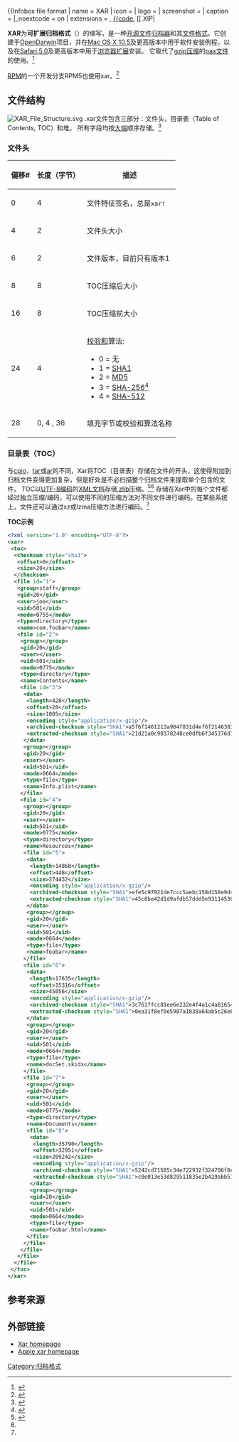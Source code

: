 
{{Infobox file format
| name                   = XAR
| icon                   = 
| logo                   = 
| screenshot             = 
| caption                = 
|_noextcode = on
| extensions = {{code|.xar}}, [[安裝程序_(macOS)|{{code]], [[.XIP|{{code]]<ref name="x-xar" />
| mime                   = application/x-xar<ref name="x-xar">{{cite web|url=https://reposcope.com/mimetype/application/x-xar|language=en|title=application/x-xar|accessdate=2019-03-19|archive-date=2019-03-27|archive-url=https://web.archive.org/web/20190327090443/https://reposcope.com/mimetype/application/x-xar}}</ref>
| type code              = 
| uniform type           = com.apple.xar-archive
| magic                  = xar!
| owner                  = 
| released               = <!-- {{Start date|YYYY|mm|dd}} -->
| latest release version = 1.6.1
| latest release date    = {{Start date and age|2012|09|17}}
| genre                  = [[归档文件|归档文件]]
| container for          = 
| contained by           = 
| extended from          = [[XML|XML]], [[gzip|gzip]]
| extended to            = 
| standard               = 
| free                   = 
| url                    = {{URL|https://mackyle.github.io/xar/}} {{URL|https://github.com/mackyle/xar}}
}}

'''XAR'''为'''可扩展归档格式'''（{{lang-en|''e'''X'''tensible '''AR'''chive format''}}）的缩写，是一种[[开源|开源]][[文件归档器|文件归档器]]和其[[檔案格式|文件格式]]。它创建于[[OpenDarwin|OpenDarwin]]项目，并在[[Mac_OS_X_10.5|Mac OS X 10.5]]及更高版本中用于软件安装例程，以及在[[Safari|Safari 5.0]]及更高版本中用于[[浏览器扩展|浏览器扩展]]安装。 它取代了[[Gzip|gzip压缩]]的[[pax文件|pax文件]]的使用。<ref name="xarLeopard">{{Cite web|url=http://www.nabble.com/xar-in-Mac-OS-X-t2081148.html|archiveurl=https://web.archive.org/web/20070207045420/http://www.nabble.com/xar-in-Mac-OS-X-t2081148.html|deadurl=yes|title=Nabble – xar in Mac OS X|archivedate=2007年2月7日|accessdate=2020年9月21日}}</ref>

[[RPM套件管理員|RPM]]的一个开发分支RPM5也使用xar。<ref name="xarRPM">{{Cite web|url=http://rpm5.org/roadmap.php|title=rpm package manager|website=rpm5.org|accessdate=2020-09-21|archive-date=2011-12-04|archive-url=https://web.archive.org/web/20111204224249/http://rpm5.org/roadmap.php|dead-url=no}}</ref>

== 文件结构 ==
[[File:XAR_File_Structure.svg|thumb]]
.xar文件包含三部分：文件头，目录表（Table of Contents, TOC）和堆。 所有字段均按[[大端序|大端]]顺序存储。<ref name="project wiki">{{Cite web|url=https://github.com/mackyle/xar|title=mackyle/xar|website=GitHub|access-date=2020-09-21|archive-date=2021-05-06|archive-url=https://web.archive.org/web/20210506132946/https://github.com/mackyle/xar}}</ref>
=== 文件头 ===
{| class="wikitable"
! 偏移#
! 长度（字节）
! 描述
|-
| 0
| 4
| 文件特征签名，总是<code>xar!</code>
|-
| 4
| 2
| 文件头大小
|-
| 6
| 2
| 文件版本，目前只有版本1
|-
|8
|8
|TOC压缩后大小
|-
|16
|8
|TOC压缩前大小
|-
|24
|4
|[[校验和|校验和]]算法:{{plainlist}}
* 0 = 无
* 1 = [[SHA1|SHA1]]
* 2 = [[MD5|MD5]]
* 3 = [[SHA-256|SHA-256]]<ref name="xar-man1">{{cite web|url=https://www.unix.com/man-page/mojave/1/xar|title=xar - eXtensible ARchiver mojave man page|accessdate=2019-03-26|last1=Braun|first1=Rob|last2=Fuller|first2=Landon|last3=Leimbach|first3=David|last4=Van Vechten|first4=Kevin|date=2015-06-04}}</ref>
* 4 = [[SHA-512|SHA-512]]
{{endplainlist}}
|-
|28
|0, 4 , 36
|填充字节或校验和算法名称
|}

=== 目录表（TOC） ===
与[[cpio|cpio]]，[[tar|tar]]或[[Ar_(Unix)|ar]]的不同，Xar将TOC（目录表）存储在文件的开头，这使得附加到归档文件变得更加复杂，但是好处是不必扫描整个归档文件来提取单个包含的文件。 TOC以[[UTF-8|UTF-8编码]]的[[XML|XML文档]]存储,[[zlib|zlib]]压缩。<ref>{{Cite web|url=https://code.google.com/archive/p/xar/wikis/xarformat.wiki|title=Google Code Archive - Long-term storage for Google Code Project Hosting.|website=code.google.com|access-date=2020-09-21|archive-date=2021-10-29|archive-url=https://web.archive.org/web/20211029012921/https://code.google.com/archive/p/xar/wikis/xarformat.wiki}}</ref><ref name="project wiki"/> 存储在Xar中的每个文件都经过独立压缩/编码，可以使用不同的压缩方法对不同文件进行编码。在某些系统上，文件还可以通过xz或lzma压缩方法进行编码。<ref name="xar-man1" />

'''TOC示例'''
<syntaxhighlight lang="xml">
<?xml version="1.0" encoding="UTF-8"?>
<xar>
 <toc>
  <checksum style="sha1">
   <offset>0</offset>
   <size>20</size>
  </checksum>
  <file id="1">
   <group>staff</group>
   <gid>20</gid>
   <user>joe</user>
   <uid>501</uid>
   <mode>0755</mode>
   <type>directory</type>
   <name>com.foobar</name>
   <file id="2">
    <group></group>
    <gid>20</gid>
    <user></user>
    <uid>501</uid>
    <mode>0775</mode>
    <type>directory</type>
    <name>Contents</name>
    <file id="3">
     <data>
      <length>428</length>
      <offset>20</offset>
      <size>1005</size>
      <encoding style="application/x-gzip"/>
      <archived-checksum style="SHA1">a5f6f1461213a904f831d4ef6f214638342842ed</archived-checksum>
      <extracted-checksum style="SHA1">21d21a0c90378248ce0dfb6f345376d1b00d65fc</extracted-checksum>
     </data>
     <group></group>
     <gid>20</gid>
     <user></user>
     <uid>501</uid>
     <mode>0664</mode>
     <type>file</type>
     <name>Info.plist</name>
    </file>
    <file id="4">
     <group></group>
     <gid>20</gid>
     <user></user>
     <uid>501</uid>
     <mode>0775</mode>
     <type>directory</type>
     <name>Resources</name>
     <file id="5">
      <data>
       <length>14868</length>
       <offset>448</offset>
       <size>274432</size>
       <encoding style="application/x-gzip"/>
       <archived-checksum style="SHA1">efe5c97921de7ccc5aebc158d158e9d4280d6814</archived-checksum>
       <extracted-checksum style="SHA1">45c8be42d1d9afdb57ddd5e9311453010ec46161</extracted-checksum>
      </data>
      <group></group>
      <gid>20</gid>
      <user></user>
      <uid>501</uid>
      <mode>0664</mode>
      <type>file</type>
      <name>foobar</name>
     </file>
     <file id="6">
      <data>
       <length>17635</length>
       <offset>15316</offset>
       <size>45056</size>
       <encoding style="application/x-gzip"/>
       <archived-checksum style="SHA1">3c761ffcc81ee6e232e4f4a1c4a81654c26c4e52</archived-checksum>
       <extracted-checksum style="SHA1">0ea31f8ef0e5987a1838a64ab5c26ebf3ee4bc37</extracted-checksum>
      </data>
      <group></group>
      <gid>20</gid>
      <user></user>
      <uid>501</uid>
      <mode>0664</mode>
      <type>file</type>
      <name>docSet.skidx</name>
     </file>
     <file id="7">
      <group></group>
      <gid>20</gid>
      <user></user>
      <uid>501</uid>
      <mode>0775</mode>
      <type>directory</type>
      <name>Documents</name>
      <file id="8">
       <data>
        <length>35790</length>
        <offset>32951</offset>
        <size>209242</size>
        <encoding style="application/x-gzip"/>
        <archived-checksum style="SHA1">5242cd71585c34e722932f324706f8c00e1ae0c5</archived-checksum>
        <extracted-checksum style="SHA1">c0e013e53d829511835e2b429abb5198731e9a3e</extracted-checksum>
       </data>
       <group></group>
       <gid>20</gid>
       <user></user>
       <uid>501</uid>
       <mode>0664</mode>
       <type>file</type>
       <name>foobar.html</name>
      </file>
     </file>
    </file>
   </file>
  </file>
 </toc>
</xar>
</syntaxhighlight>

==参考来源==
{{Reflist}}

==外部链接==
{{Portal|自由軟體}}
*[http://code.google.com/p/xar/ Xar homepage] {{Wayback|url=http://code.google.com/p/xar/ |date=20120406152702 }}
*[https://opensource.apple.com/source/xar/ Apple xar homepage] {{Wayback|url=https://opensource.apple.com/source/xar/ |date=20210727071500 }}

{{Archive formats}}

{{DEFAULTSORT:Xar (Archiver)}}

[[Category:归档格式|Category:归档格式]]